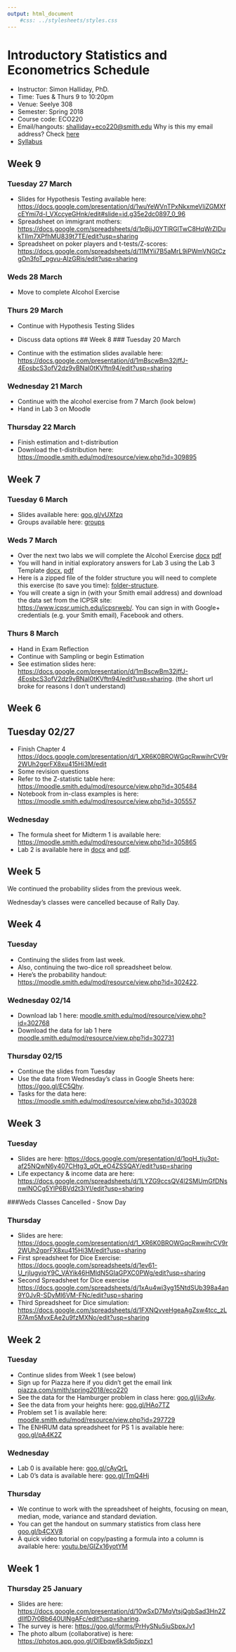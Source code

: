 ```yaml
---
output: html_document
    #css: ../stylesheets/styles.css
---
```


# Introductory Statistics and Econometrics Schedule

- Instructor: Simon Halliday, PhD. 
- Time: Tues & Thurs 9 to 10:20pm
- Venue: Seelye 308
- Semester: Spring 2018
- Course code: ECO220
- Email/hangouts: [shalliday+eco220@smith.edu](shalliday+eco220@smith.edu) Why is this my email address? Check [here](https://support.google.com/mail/answer/12096?hl=en)
- [Syllabus](syllabus.html)

## Week 9 
### Tuesday 27 March 

- Slides for Hypothesis Testing available here: [https://docs.google.com/presentation/d/1wuYeWVnTPxNkxmeVliZGMXfcEYmi7d-I_VXccyeGHnk/edit#slide=id.g35e2dc0897_0_96](https://docs.google.com/presentation/d/1wuYeWVnTPxNkxmeVliZGMXfcEYmi7d-I_VXccyeGHnk/edit#slide=id.g35e2dc0897_0_96)
- Spreadsheet on immigrant mothers: [https://docs.google.com/spreadsheets/d/1pBjjJ0YTlRGlTwC8HqWrZIDukTIlm7XPfhMU839t7TE/edit?usp=sharing](https://docs.google.com/spreadsheets/d/1pBjjJ0YTlRGlTwC8HqWrZIDukTIlm7XPfhMU839t7TE/edit?usp=sharing)
- Spreadsheet on poker players and t-tests/Z-scores: [https://docs.google.com/spreadsheets/d/11MYii7B5aMrL9iPWmVNGtCzgOn3foT_pgvu-AlzGRis/edit?usp=sharing](https://docs.google.com/spreadsheets/d/11MYii7B5aMrL9iPWmVNGtCzgOn3foT_pgvu-AlzGRis/edit?usp=sharing)

### Weds 28 March 

- Move to complete Alcohol Exercise

### Thurs 29 March

- Continue with Hypothesis Testing Slides
- Discuss data options
## Week 8 
### Tuesday 20 March

- Continue with the estimation slides available here: [https://docs.google.com/presentation/d/1mBscwBm32jffJ-4EosbcS3ofV2dz9vBNaI0tKVftn94/edit?usp=sharing](https://docs.google.com/presentation/d/1mBscwBm32jffJ-4EosbcS3ofV2dz9vBNaI0tKVftn94/edit?usp=sharing)

### Wednesday 21 March

- Continue with the alcohol exercise from 7 March (look below)
- Hand in Lab 3 on Moodle

### Thursday 22 March

- Finish estimation and t-distribution
- Download the t-distribution here: [https://moodle.smith.edu/mod/resource/view.php?id=309895](https://moodle.smith.edu/mod/resource/view.php?id=309895)


## Week 7
### Tuesday 6 March

- Slides available here: [goo.gl/vUXfzq](https://goo.gl/vUXfzq)
- Groups available here: [groups](/groups.html)

### Weds 7 March 

- Over the next two labs we will complete the Alcohol Exercise [docx](https://moodle.smith.edu/mod/resource/view.php?id=307727) [pdf](https://moodle.smith.edu/mod/resource/view.php?id=307728)
- You will hand in initial exploratory answers for Lab 3 using the Lab 3 Template [docx](https://moodle.smith.edu/mod/resource/view.php?id=307512), [pdf](https://moodle.smith.edu/mod/resource/view.php?id=307513)
- Here is a zipped file of the folder structure you will need to complete this exercise (to save you time): [folder-structure](https://moodle.smith.edu/mod/resource/view.php?id=307514). 
- You will create a sign in (with your Smith email address) and download the data set from the ICPSR site: [https://www.icpsr.umich.edu/icpsrweb/](https://www.icpsr.umich.edu/icpsrweb/). You can sign in with Google+ credentials (e.g. your Smith email), Facebook and others. 

### Thurs 8 March 

- Hand in Exam Reflection
- Continue with Sampling or begin Estimation 
- See estimation slides here: [https://docs.google.com/presentation/d/1mBscwBm32jffJ-4EosbcS3ofV2dz9vBNaI0tKVftn94/edit?usp=sharing](https://docs.google.com/presentation/d/1mBscwBm32jffJ-4EosbcS3ofV2dz9vBNaI0tKVftn94/edit?usp=sharing). (the short url broke for reasons I don't understand)

## Week 6
## Tuesday 02/27

- Finish Chapter 4 [https://docs.google.com/presentation/d/1_XR6K0BROWGqcRwwihrCV9r2WUh2gprFX8xu415Hi3M/edit](https://docs.google.com/presentation/d/1_XR6K0BROWGqcRwwihrCV9r2WUh2gprFX8xu415Hi3M/edit)
- Some revision questions 
- Refer to the Z-statistic table here: [https://moodle.smith.edu/mod/resource/view.php?id=305484](https://moodle.smith.edu/mod/resource/view.php?id=305484)
- Notebook from in-class examples is here: [https://moodle.smith.edu/mod/resource/view.php?id=305557](https://moodle.smith.edu/mod/resource/view.php?id=305557)

### Wednesday 

- The formula sheet for Midterm 1 is available here: [https://moodle.smith.edu/mod/resource/view.php?id=305865](https://moodle.smith.edu/mod/resource/view.php?id=305865)
- Lab 2 is available here in [docx](https://moodle.smith.edu/mod/resource/view.php?id=305863) and [pdf](https://moodle.smith.edu/mod/resource/view.php?id=305864).

## Week 5 
We continued the probability slides from the previous week. 

Wednesday's classes were cancelled because of Rally Day. 

## Week 4 
### Tuesday

- Continuing the slides from last week. 
- Also, continuing the two-dice roll spreadsheet below. 
- Here's the probability handout: [https://moodle.smith.edu/mod/resource/view.php?id=302422](https://moodle.smith.edu/mod/resource/view.php?id=302422).

### Wednesday 02/14

- Download lab 1 here: [moodle.smith.edu/mod/resource/view.php?id=302768](https://moodle.smith.edu/mod/resource/view.php?id=302768)
- Download the data for lab 1 here [moodle.smith.edu/mod/resource/view.php?id=302731](https://moodle.smith.edu/mod/resource/view.php?id=302731)

### Thursday  02/15

- Continue the slides from Tuesday
- Use the data from Wednesday's class in Google Sheets here: [https://goo.gl/EC5Qhy](https://goo.gl/EC5Qhy). 
- Tasks for the data here: [https://moodle.smith.edu/mod/resource/view.php?id=303028](https://moodle.smith.edu/mod/resource/view.php?id=303028)

## Week 3 
### Tuesday 

- Slides are here: [https://docs.google.com/presentation/d/1pqH_tju3pt-af25NQwN6y407CHtg3_qOt_eO4ZSSQAY/edit?usp=sharing](https://docs.google.com/presentation/d/1pqH_tju3pt-af25NQwN6y407CHtg3_qOt_eO4ZSSQAY/edit?usp=sharing)
- Life expectancy & income data are here: [https://docs.google.com/spreadsheets/d/1LYZG9ccsQV4l2SMUmGfDNsnwlNOCg5YlP6BVd2t3iYI/edit?usp=sharing](https://docs.google.com/spreadsheets/d/1LYZG9ccsQV4l2SMUmGfDNsnwlNOCg5YlP6BVd2t3iYI/edit?usp=sharing)

###Weds 
Classes Cancelled - Snow Day

### Thursday 

- Slides are here: [https://docs.google.com/presentation/d/1_XR6K0BROWGqcRwwihrCV9r2WUh2gprFX8xu415Hi3M/edit?usp=sharing](https://docs.google.com/presentation/d/1_XR6K0BROWGqcRwwihrCV9r2WUh2gprFX8xu415Hi3M/edit?usp=sharing)
- First spreadsheet for Dice Exercise: [https://docs.google.com/spreadsheets/d/1ev61-U_rjIugyiqY9C_VAYik46HMldN5GIaGPXC0PWg/edit?usp=sharing](https://docs.google.com/spreadsheets/d/1ev61-U_rjIugyiqY9C_VAYik46HMldN5GIaGPXC0PWg/edit?usp=sharing)
- Second Spreadsheet for Dice exercise [https://docs.google.com/spreadsheets/d/1xAu4wi3yg15NtdSUb398a4an9Y0JvR-SDyMl6VM-FNc/edit?usp=sharing](https://docs.google.com/spreadsheets/d/1xAu4wi3yg15NtdSUb398a4an9Y0JvR-SDyMl6VM-FNc/edit?usp=sharing)
- Third Spreadsheet for Dice simulation: [https://docs.google.com/spreadsheets/d/1FXNQvveHgeaAgZsw4tcc_zLR7Am5MvxEAe2u9fzMXNo/edit?usp=sharing](https://docs.google.com/spreadsheets/d/1FXNQvveHgeaAgZsw4tcc_zLR7Am5MvxEAe2u9fzMXNo/edit?usp=sharing)


## Week 2 
### Tuesday 
- Continue slides from Week 1 (see below)
- Sign up for Piazza here if you didn't get the email link [piazza.com/smith/spring2018/eco220](piazza.com/smith/spring2018/eco220)
- See the data for the Hamburger problem in class here: [goo.gl/ji3vAv](https://goo.gl/ji3vAv). 
- See the data from your heights here: [goo.gl/HAo7TZ](https://goo.gl/HAo7TZ)
- Problem set 1 is available here: [moodle.smith.edu/mod/resource/view.php?id=297729](https://moodle.smith.edu/mod/resource/view.php?id=297729)
- The ENHRUM data spreadsheet for PS 1 is available here: [goo.gl/pA4K2Z](https://goo.gl/pA4K2Z)

### Wednesday 
- Lab 0 is available here: [goo.gl/cAyQrL](https://goo.gl/cAyQrL)
- Lab 0's data is available here: [goo.gl/TmQ4Hj](https://goo.gl/TmQ4Hj)

### Thursday
- We continue to work with the spreadsheet of heights, focusing on mean, median, mode, variance and standard deviation. 
- You can get the handout on summary statistics from class here [goo.gl/b4CXV8](https://goo.gl/b4CXV8)
- A quick video tutorial on copy/pasting a formula into a column is available here: [youtu.be/GIZx16yotYM](https://youtu.be/GIZx16yotYM)

## Week 1
### Thursday 25 January

- Slides are here: [https://docs.google.com/presentation/d/10wSxD7MqVtsjQgbSad3Hn2ZdIIfD7r0Bb640UlNgAFc/edit?usp=sharing](https://docs.google.com/presentation/d/10wSxD7MqVtsjQgbSad3Hn2ZdIIfD7r0Bb640UlNgAFc/edit?usp=sharing). 
- The survey is here: [https://goo.gl/forms/PrHySNu5iuSbpxJv1](https://goo.gl/forms/PrHySNu5iuSbpxJv1)
- The photo album (collaborative) is here: [https://photos.app.goo.gl/OlEbqw6kSdp5jpzx1](https://photos.app.goo.gl/OlEbqw6kSdp5jpzx1)

